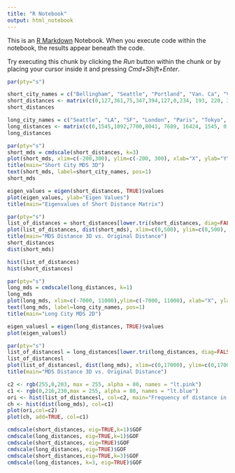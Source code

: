 ```yaml
---
title: "R Notebook"
output: html_notebook
---
```


This is an [R Markdown](http://rmarkdown.rstudio.com) Notebook. When you execute code within the notebook, the results appear beneath the code. 

Try executing this chunk by clicking the *Run* button within the chunk or by placing your cursor inside it and pressing *Cmd+Shift+Enter*. 

```r
par(pty="s")
```

```r
short_city_names = c("Bellingham", "Seattle", "Portland", "Van. Ca", "Van. Wa", "Spokane")
short_distances <- matrix(c(0,127,361,75,347,394,127,0,234, 193, 220, 367, 361, 234, 0, 416,12,465,75,193,416,0,404,455,347,220,12,404,0,458,394,367,465,455,458,0),nrow=6, ncol=6, dimnames = list(short_city_names, short_city_names))
short_distances
```
```r
long_city_names = c("Seattle", "LA", "SF", "London", "Paris", "Tokyo", "CT")
long_distances <- matrix(c(0,1545,1092,7700,8041, 7689, 16424, 1545, 0,559,8756, 9085,8806,16050,1092,559,0,8616,8952,8262,16485,7700,8756,8616,0,342,9566,9669,8041,9085,8952,342,0,9719,9341,7689,8806,8262,9566,9719,0,14741,16424,16050,16485,9669,9341,14741,0), nrow = 7, ncol=7, dimnames=list(long_city_names, long_city_names))
long_distances

```

```r
par(pty="s")
short_mds = cmdscale(short_distances, k=3)
plot(short_mds, xlim=c(-200,300), ylim=c(-200, 300), xlab="X", ylab="Y")
title(main="Short City MDS 3D")
text(short_mds, label=short_city_names, pos=1)
short_mds
```


```r
eigen_values = eigen(short_distances, TRUE)$values
plot(eigen_values, ylab="Eigen Values")
title(main="Eigenvalues of Short Distance Matrix")
```

```r
par(pty="s")
list_of_distances = short_distances[lower.tri(short_distances, diag=FALSE)]
plot(list_of_distances, dist(short_mds), xlim=c(0,500), ylim=c(0,500), xlab="Original Distances", ylab="MDS Distances 3D")
title(main="MDS Distance 3D vs. Original Distance")
short_distances
dist(short_mds)
```


```r
hist(list_of_distances)
hist(short_distances)

```


```r
par(pty="s")
long_mds = cmdscale(long_distances, k=1)
long_mds
plot(long_mds, xlim=c(-7000, 11000),ylim=c(-7000, 11000), xlab="X", ylab='Y')
text(long_mds, label=long_city_names, pos=1)
title(main="Long City MDS 2D")
```
```r
eigen_valuesl = eigen(long_distances, TRUE)$values
plot(eigen_valuesl)
```
```r
par(pty="s")
list_of_distancesl = long_distances[lower.tri(long_distances, diag=FALSE)]
list_of_distancesl
plot(list_of_distancesl, dist(long_mds), xlim=c(0,17000), ylim=c(0,17000), xlab="Original Distances", ylab="MDS Distance")
title(main="MDS Distance 3D vs. Original Distance")

```
```r
c2 <- rgb(255,0,203, max = 255, alpha = 80, names = "lt.pink")
c1 <- rgb(0,216,230,max = 255, alpha = 80, names = "lt.blue")
ori <- hist(list_of_distancesl, col=c2, main="Frequency of distance in MDS 1D model (Blue) and Original Distances (Pink)")
ch <- hist(dist(long_mds), col=c1)
plot(ori,col=c2)
plot(ch, add=TRUE, col=c1)

```




```r
cmdscale(short_distances, eig=TRUE,k=1)$GOF
cmdscale(long_distances, eig=TRUE,k=1)$GOF
cmdscale(short_distances, eig=TRUE)$GOF
cmdscale(long_distances, eig=TRUE)$GOF
cmdscale(short_distances,eig=TRUE,k=3)$GOF
cmdscale(long_distances, k=3, eig=TRUE)$GOF
```

